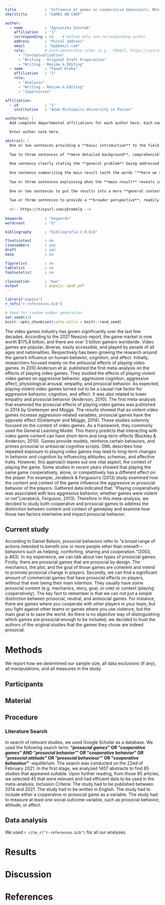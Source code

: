 ```yaml
---
title             : "Influence of games on cooperative behaviours. Metaanalysis."
shorttitle        : "GAMES ON COOP"

author: 
  - name          : "Agnieszka Szostak"
    affiliation   : "1"
    corresponding : no    # Define only one corresponding author
    address       : "Postal address"
    email         : "my@email.com"
    role:         # Contributorship roles (e.g., CRediT, https://casrai.org/credit/)
      - "Conceptualization"
      - "Writing - Original Draft Preparation"
      - "Writing - Review & Editing"
  - name          : "Paweł Kleka"
    affiliation   : "1"
    role:
      - "Analysis"
      - "Writing - Review & Editing"
      - "Supervision"

affiliation:
  - id            : "1"
    institution   : "Adam Mickiewicz University in Poznan"

authornote: |
  Add complete departmental affiliations for each author here. Each new line herein must be indented, like this line.

  Enter author note here.

abstract: |
  One or two sentences providing a **basic introduction** to the field,  comprehensible to a scientist in any discipline.
  
  Two to three sentences of **more detailed background**, comprehensible  to scientists in related disciplines.
  
  One sentence clearly stating the **general problem** being addressed by  this particular study.
  
  One sentence summarizing the main result (with the words "**here we show**" or their equivalent).
  
  Two or three sentences explaining what the **main result** reveals in direct comparison to what was thought to be the case previously, or how the  main result adds to previous knowledge.
  
  One or two sentences to put the results into a more **general context**.
  
  Two or three sentences to provide a **broader perspective**, readily comprehensible to a scientist in any discipline.
  
  <!-- https://tinyurl.com/ybremelq -->
  
keywords          : "keywords"
wordcount         : "X"

bibliography      : "bibliografia.2.0.bib"

floatsintext      : no
linenumbers       : yes
draft             : yes
mask              : no

figurelist        : no
tablelist         : no
footnotelist      : no

classoption       : "man"
output            : papaja::apa6_pdf
---
```


```r
library("papaja")
r_refs("r-references.bib")
```

```r
# Seed for random number generation
set.seed(42)
knitr::opts_chunk$set(cache.extra = knitr::rand_seed)
```

The video games industry has grown significantly over the last few decades.
According to the 2021 Newzoo report, the game market is now worth \$175.8 billion, and there are over 3 billion gamers worldwide.
Video games are popular, diverse, easily accessible, and played by people of all ages and nationalities.
Respectively has been growing the research around the game's influence on human behavior, cognition, and affect.
Initially, researchers focused mainly on the antisocial effects of playing video games.
In 2010 Anderson et al. published the first meta-analysis on the effects of playing video games.
They studied the effects of playing violent video games on aggressive behavior, aggressive cognition, aggressive affect, physiological arousal, empathy, and prosocial behavior.
As expected, playing violent video games turned out to be a causal risk factor for aggressive behavior, cognition, and affect.
It was also related to lower empathy and prosocial behavior (Anderson, 2010).
The first meta-analysis that examined the prosocial effects of playing video games was published in 2014 by Greitemyer and Mügge.
The results showed that as violent video games increase aggression-related variables, prosocial games have the opposite effect (Greitemyer and Mügge, 2014).
These studies solemnly focused on the content of video games.
As a framework, they commonly used the General Learning Model.
This theory predicts that interacting with video game content can have short-term and long-term effects (Buckley & Anderson, 2010).
Games provide models, reinforce certain behaviors, and primes prosocial or antisocial cognitive scripts.
GML describes how repeated exposure to playing video games may lead to long-term changes in behavior and cognition by influencing attitudes, schemas, and affective traits.
However, this approach leaves out one vital aspect, the context of playing the game.
Some studies in recent years showed that playing the same game cooperatively, alone, or competitively has a different effect on the player.
For example, Jerabeck & Ferguson's (2013) study examined how the content and context of the game influence the aggressive or prosocial behavior of the players.
Gathered data indicated that: "Playing cooperatively was associated with less aggressive behavior, whether games were violent or not"(Jerabeck, Ferguson, 2013).
Therefore in this meta-analysis, we decided to study both cooperative and prosocial games to address the distinction between content and context of gameplay and examine how those two factors intertwine and impact prosocial behavior.

## Current study

According to Daniel Batson, prosocial behaviors refer to "a broad range of actions intended to benefit one or more people other than oneself---behaviors such as helping, comforting, sharing and cooperation."(2003, p.463).
In my experience, we can talk about two types of prosocial games.
Firstly, there are prosocial games that are prosocial by design.
The mechanics, the plot, and the goal of those games are coherent and intend to promote prosocial change in players.
Secondly, we can find a significant amount of commercial games that have prosocial effects on players, without that ever being their main intention.
They usually have some prosocial content (e.g. mechanics, story, goal, or role) or context (playing cooperatively).
The key fact to remember is that we can not put a simple distinction between prosocial, neutral, and antisocial games.
For instance, there are games where you cooperate with other players in your team, but you fight against other teams or games where you use violence, but the main goal is to save the world.
As there is no objective way of distinguishing which games are prosocial enough to be included, we decided to trust the authors of the original studies that the games they chose are indeed prosocial.

# Methods

We report how we determined our sample size, all data exclusions (if any), all manipulations, and all measures in the study.
<!-- 21-word solution (Simmons, Nelson & Simonsohn, 2012; retrieved from http://ssrn.com/abstract=2160588) -->

## Participants

## Material

## Procedure

### Literature Search

In search of relevant studies, we used Google Scholar as a database.
We used the following search term: **"*prosocial games*" OR "*cooperative games*" AND "*prosocial behavior*'" OR "*cooperative behavior*" OR "*prosocial attitude*" OR "*prosocial behaviour*'" OR "*cooperative behaviour*"** -equilibrium.
The search was conducted on the 22ed of February 2021.
In the first stage, we analyzed 1407 abstracts to find 85 studies that appeared suitable.
Upon further reading, from those 85 articles, we selected 45 that were relevant and had efficient data to be used in the meta-analysis.
Inclusion Criteria: The study had to be published between 2014 and 2021.
The study had to be written in English.
The study had to include either a cooperative or prosocial game as a variable.
The study had to measure at least one social outcome variable, such as prosocial behavior, attitude, or affect.

## Data analysis

We used `r cite_r("r-references.bib")` for all our analyses.

# Results

# Discussion

\newpage

# References

::: {#refs custom-style="Bibliography"}
:::
